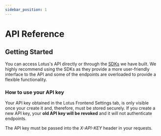 ```yaml
---
sidebar_position: 1
---
```



# API Reference

## Getting Started

You can access Lotus's API directly or through the [SDKs](./api/node-guide) we have built. We highly recommend using the SDKs as they provide a more user-friendly interface to the API and some of the endpoints are overloaded to provide a flexible functionality.

### How to use your API key

Your API key obtained in the Lotus Frontend Settings tab, is only visible once your create it and, therefore, must be stored securely. If you create a new API key, your **old API key will be revoked** and it will not authenticate endpoints.

The API key must be passed into the _X-API-KEY_ header in your requests.

<ApiDocMdx id="" />
